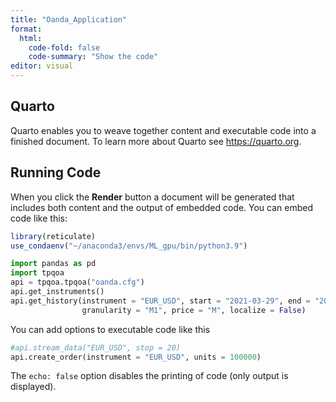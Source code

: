 ```yaml
---
title: "Oanda_Application"
format:
  html:
    code-fold: false
    code-summary: "Show the code"
editor: visual
---
```


## Quarto

Quarto enables you to weave together content and executable code into a finished document. To learn more about Quarto see <https://quarto.org>.

## Running Code

When you click the **Render** button a document will be generated that includes both content and the output of embedded code. You can embed code like this:

```r
library(reticulate)
use_condaenv("~/anaconda3/envs/ML_gpu/bin/python3.9") 
```

```python
import pandas as pd
import tpqoa
api = tpqoa.tpqoa("oanda.cfg")
api.get_instruments()
api.get_history(instrument = "EUR_USD", start = "2021-03-29", end = "2021-03-31",
                granularity = "M1", price = "M", localize = False)
```

You can add options to executable code like this

```python
#api.stream_data("EUR_USD", stop = 20) 
api.create_order(instrument = "EUR_USD", units = 100000)
```

The `echo: false` option disables the printing of code (only output is displayed).
